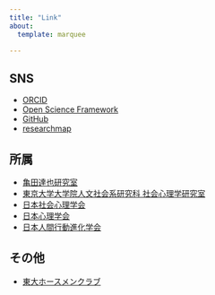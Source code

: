 ---
title: "Link"
about:
  template: marquee

---

## SNS

- [ORCID](https://orcid.org/0000-0002-7561-992X)
- [Open Science Framework](https://osf.io/vrk8f/)
- [GitHub](https://github.com/hiz-repo)
- [researchmap](https://researchmap.jp/hsuganuma)

## 所属

- [亀田達也研究室](http://www.tatsuyakameda.com/)
- [東京大学大学院人文社会系研究科 社会心理学研究室](http://www.utokyo-socpsy.com/index.html)
- [日本社会心理学会](https://www.socialpsychology.jp/)
- [日本心理学会](https://psych.or.jp/)
- [日本人間行動進化学会](https://www.hbesj.org/)

## その他

- [東大ホースメンクラブ](https://ameblo.jp/ut-horsemen/)
